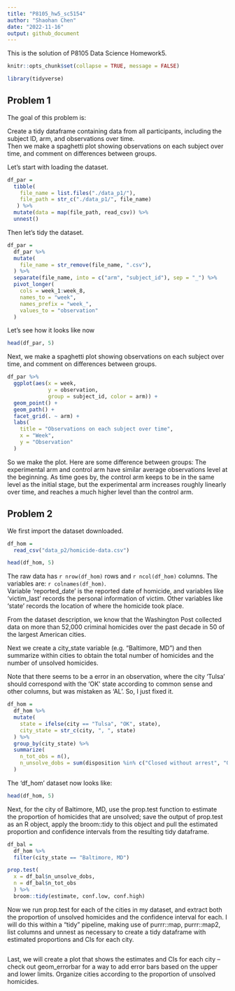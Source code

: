 ```yaml
---
title: "P8105_hw5_sc5154"
author: "Shaohan Chen"
date: "2022-11-16"
output: github_document
---
```


This is the solution of P8105 Data Science Homework5.

```r
knitr::opts_chunk$set(collapse = TRUE, message = FALSE)
```

```r
library(tidyverse)
```

## Problem 1

The goal of this problem is:

Create a tidy dataframe containing data from all participants, including the subject ID, arm, and observations over time.  
Then we make a spaghetti plot showing observations on each subject over time, and comment on differences between groups.

Let's start with loading the dataset.

```r
df_par = 
  tibble(
    file_name = list.files("./data_p1/"),
    file_path = str_c("./data_p1/", file_name)
   ) %>%
  mutate(data = map(file_path, read_csv)) %>%
  unnest()
```

Then let's tidy the dataset.

```r
df_par = 
  df_par %>%
  mutate(
    file_name = str_remove(file_name, ".csv"),
  ) %>%
  separate(file_name, into = c("arm", "subject_id"), sep = "_") %>%
  pivot_longer(
    cols = week_1:week_8,
    names_to = "week",
    names_prefix = "week_",
    values_to = "observation"
  )
```

Let's see how it looks like now
```r
head(df_par, 5)
```

Next, we make a spaghetti plot showing observations on each subject over time, and comment on differences between groups.

```r
df_par %>% 
  ggplot(aes(x = week, 
             y = observation, 
             group = subject_id, color = arm)) +
  geom_point() +
  geom_path() +
  facet_grid(. ~ arm) +
  labs(
    title = "Observations on each subject over time",
    x = "Week",
    y = "Observation"
  )
```

So we make the plot. Here are some difference between groups:
The experimental arm and control arm have similar average observations level at the beginning. As time goes by, the control arm keeps to be in the same level as the initial stage, but the experimental arm increases roughly linearly over time, and reaches a much higher level than the control arm.

## Problem 2

We first import the dataset downloaded.
```r
df_hom = 
  read_csv("data_p2/homicide-data.csv") 

head(df_hom, 5)
```

The raw data has `r nrow(df_hom)` rows and `r ncol(df_hom)` columns. The variables are: `r colnames(df_hom)`.   
Variable 'reported_date' is the reported date of homicide, and variables like 'victim_last' records the personal information of victim. Other variables like 'state' records the location of where the homicide took place.


From the dataset description, we know that the Washington Post collected data on more than 52,000 criminal homicides over the past decade in 50 of the largest American cities.

Next we create a city_state variable (e.g. “Baltimore, MD”) and then summarize within cities to obtain the total number of homicides and the number of unsolved homicides.

Note that there seems to be a error in an observation, where the city 'Tulsa' should correspond with the 'OK' state according to common sense and other columns, but was mistaken as 'AL'. So, I just fixed it.

```r
df_hom = 
  df_hom %>%
  mutate(
    state = ifelse(city == "Tulsa", "OK", state),
    city_state = str_c(city, ", ", state)
  ) %>%
  group_by(city_state) %>%
  summarize(
    n_tot_obs = n(),
    n_unsolve_dobs = sum(disposition %in% c("Closed without arrest", "Open/No arrest"))
  )
```

The 'df_hom' dataset now looks like:
```r
head(df_hom, 5)
```


Next, for the city of Baltimore, MD, use the prop.test function to estimate the proportion of homicides that are unsolved; save the output of prop.test as an R object, apply the broom::tidy to this object and pull the estimated proportion and confidence intervals from the resulting tidy dataframe.

```r
df_bal = 
  df_hom %>%
  filter(city_state == "Baltimore, MD")

prop.test(
  x = df_bal$n_unsolve_dobs,
  n = df_bal$n_tot_obs
  ) %>%
  broom::tidy(estimate, conf.low, conf.high)
```

Now we run prop.test for each of the cities in my dataset, and extract both the proportion of unsolved homicides and the confidence interval for each. I will do this within a “tidy” pipeline, making use of purrr::map, purrr::map2, list columns and unnest as necessary to create a tidy dataframe with estimated proportions and CIs for each city.

```r

```


Last, we will create a plot that shows the estimates and CIs for each city – check out geom_errorbar for a way to add error bars based on the upper and lower limits. Organize cities according to the proportion of unsolved homicides.



